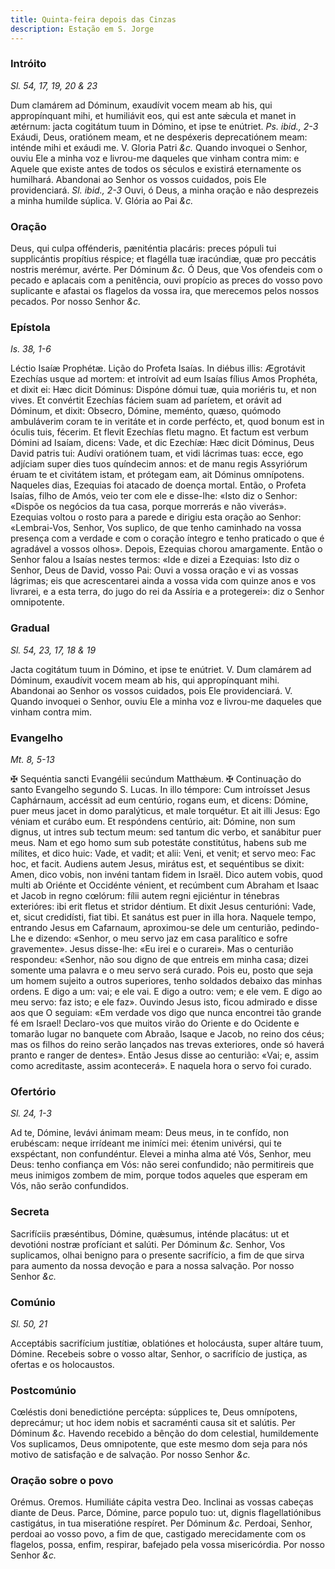 ```yaml
---
title: Quinta-feira depois das Cinzas
description: Estação em S. Jorge
---
```


### Intróito

_Sl. 54, 17, 19, 20 & 23_

<div class="grid grid-cols-2 gap-5">
  <span class="text-justify">
    Dum clamárem ad Dóminum, exaudívit vocem meam ab his, qui appropínquant
    mihi, et humiliávit eos, qui est ante sǽcula et manet in ætérnum: jacta
    cogitátum tuum in Dómino, et ipse te enútriet. <em>Ps. ibid., 2-3</em>
    Exáudi, Deus, oratiónem meam, et ne despéxeris deprecatiónem meam: inténde mihi
    et exáudi me. V. Gloria Patri <em>&c.</em>
  </span>
  <span class="text-justify">
    Quando invoquei o Senhor, ouviu Ele a minha voz e livrou-me daqueles que
    vinham contra mim: e Aquele que existe antes de todos os séculos e existirá
    eternamente os humilhará. Abandonai ao Senhor os vossos cuidados, pois Ele
    providenciará. <em>Sl. ibid., 2-3</em> Ouvi, ó Deus, a minha oração e não
    desprezeis a minha humilde súplica. V. Glória ao Pai <em>&c.</em>
  </span>
</div>

### Oração

<div class="grid grid-cols-2 gap-5">
  <span class="text-justify">
    Deus, qui culpa offénderis, pæniténtia placáris: preces pópuli tui
    supplicántis propítius réspice; et flagélla tuæ iracúndiæ, quæ pro peccátis
    nostris merémur, avérte. Per Dóminum <em>&c.</em>
  </span>
  <span class="text-justify">
    Ó Deus, que Vos ofendeis com o pecado e aplacais com a penitência, ouvi
    propício as preces do vosso povo suplicante e afastai os flagelos da vossa
    ira, que merecemos pelos nossos pecados. Por nosso Senhor <em>&c.</em>
  </span>
</div>

### Epístola

_Is. 38, 1-6_

<div class="grid grid-cols-2 gap-5">
  <span class="text-justify">Léctio Isaíæ Prophétæ.</span>
  <span class="text-justify">Lição do Profeta Isaías.</span>
  <span class="text-justify">
    In diébus illis: Ægrotávit Ezechías usque ad mortem: et introívit ad eum
    Isaías fílius Amos Prophéta, et dixit ei: Hæc dicit Dóminus: Dispóne dómui
    tuæ, quia moriéris tu, et non vives. Et convértit Ezechías fáciem suam ad
    paríetem, et orávit ad Dóminum, et dixit: Obsecro, Dómine, meménto, quæso,
    quómodo ambuláverim coram te in veritáte et in corde perfécto, et, quod
    bonum est in óculis tuis, fécerim. Et flevit Ezechías fletu magno. Et factum
    est verbum Dómini ad Isaíam, dicens: Vade, et dic Ezechíæ: Hæc dicit
    Dóminus, Deus David patris tui: Audívi oratiónem tuam, et vidi lácrimas
    tuas: ecce, ego adjíciam super dies tuos quíndecim annos: et de manu regis
    Assyriórum éruam te et civitátem istam, et prótegam eam, ait Dóminus
    omnípotens.
  </span>
  <span class="text-justify">
    Naqueles dias, Ezequias foi atacado de doença mortal. Então, o Profeta
    Isaías, filho de Amós, veio ter com ele e disse-lhe: «Isto diz o Senhor:
    «Dispõe os negócios da tua casa, porque morrerás e não viverás». Ezequias
    voltou o rosto para a parede e dirigiu esta oração ao Senhor: «Lembrai-Vos,
    Senhor, Vos suplico, de que tenho caminhado na vossa presença com a verdade
    e com o coração íntegro e tenho praticado o que é agradável a vossos olhos».
    Depois, Ezequias chorou amargamente. Então o Senhor falou a Isaías nestes
    termos: «Ide e dizei a Ezequias: Isto diz o Senhor, Deus de David, vosso
    Pai: Ouvi a vossa oração e vi as vossas lágrimas; eis que acrescentarei
    ainda a vossa vida com quinze anos e vos livrarei, e a esta terra, do jugo
    do rei da Assíria e a protegerei»: diz o Senhor omnipotente.
  </span>
</div>

### Gradual

_Sl. 54, 23, 17, 18 & 19_

<div class="grid grid-cols-2 gap-5">
  <span class="text-justify">
    Jacta cogitátum tuum in Dómino, et ipse te enútriet. V. Dum clamárem ad
    Dóminum, exaudívit vocem meam ab his, qui appropínquant mihi.
  </span>
  <span class="text-justify">
    Abandonai ao Senhor os vossos cuidados, pois Ele providenciará. V. Quando
    invoquei o Senhor, ouviu Ele a minha voz e livrou-me daqueles que vinham
    contra mim.
  </span>
</div>

### Evangelho

_Mt. 8, 5-13_

<div class="grid grid-cols-2 gap-5">
  <span class="text-justify">
    <span class="text-red-500">&#10016;</span> Sequéntia sancti Evangélii
    secúndum Matthǽum.
  </span>
  <span class="text-justify">
    <span class="text-red-500">&#10016;</span> Continuação do santo Evangelho
    segundo S. Lucas.
  </span>
  <span class="text-justify">
    In illo témpore: Cum introísset Jesus Caphárnaum, accéssit ad eum centúrio,
    rogans eum, et dicens: Dómine, puer meus jacet in domo paralýticus, et male
    torquétur. Et ait illi Jesus: Ego véniam et curábo eum. Et respóndens
    centúrio, ait: Dómine, non sum dignus, ut intres sub tectum meum: sed tantum
    dic verbo, et sanábitur puer meus. Nam et ego homo sum sub potestáte
    constitútus, habens sub me mílites, et dico huic: Vade, et vadit; et alii:
    Veni, et venit; et servo meo: Fac hoc, et facit. Audiens autem Jesus,
    mirátus est, et sequéntibus se dixit: Amen, dico vobis, non invéni tantam
    fidem in Israël. Dico autem vobis, quod multi ab Oriénte et Occidénte
    vénient, et recúmbent cum Abraham et Isaac et Jacob in regno cœlórum: fílii
    autem regni ejiciéntur in ténebras exterióres: ibi erit fletus et stridor
    déntium. Et dixit Jesus centurióni: Vade, et, sicut credidísti, fiat tibi.
    Et sanátus est puer in illa hora.
  </span>
  <span class="text-justify">
    Naquele tempo, entrando Jesus em Cafarnaum, aproximou-se dele um centurião,
    pedindo-Lhe e dizendo: «Senhor, o meu servo jaz em casa paralítico e sofre
    gravemente». Jesus disse-lhe: «Eu irei e o curarei». Mas o centurião
    respondeu: «Senhor, não sou digno de que entreis em minha casa; dizei
    somente uma palavra e o meu servo será curado. Pois eu, posto que seja um
    homem sujeito a outros superiores, tenho soldados debaixo das minhas ordens.
    E digo a um: vai; e ele vai. E digo a outro: vem; e ele vem. E digo ao meu
    servo: faz isto; e ele faz». Ouvindo Jesus isto, ficou admirado e disse aos
    que O seguiam: «Em verdade vos digo que nunca encontrei tão grande fé em
    Israel! Declaro-vos que muitos virão do Oriente e do Ocidente e tomarão
    lugar no banquete com Abraão, Isaque e Jacob, no reino dos céus; mas os
    filhos do reino serão lançados nas trevas exteriores, onde só haverá pranto
    e ranger de dentes». Então Jesus disse ao centurião: «Vai; e, assim como
    acreditaste, assim acontecerá». E naquela hora o servo foi curado.
  </span>
</div>

### Ofertório

_Sl. 24, 1-3_

<div class="grid grid-cols-2 gap-5">
  <span class="text-justify">
    Ad te, Dómine, levávi ánimam meam: Deus meus, in te confído, non erubéscam:
    neque irrídeant me inimíci mei: étenim univérsi, qui te exspéctant, non
    confundéntur.
  </span>
  <span class="text-justify">
    Elevei a minha alma até Vós, Senhor, meu Deus: tenho confiança em Vós: não
    serei confundido; não permitireis que meus inimigos zombem de mim, porque
    todos aqueles que esperam em Vós, não serão confundidos.
  </span>
</div>

### Secreta

<div class="grid grid-cols-2 gap-5">
  <span class="text-justify">
    Sacrifíciis præséntibus, Dómine, quǽsumus, inténde placátus: ut et devotióni
    nostræ profíciant et salúti. Per Dóminum <em>&c.</em>
  </span>
  <span class="text-justify">
    Senhor, Vos suplicamos, olhai benigno para o presente sacrifício, a fim de
    que sirva para aumento da nossa devoção e para a nossa salvação. Por nosso
    Senhor <em>&c.</em>
  </span>
</div>

### Comúnio

_Sl. 50, 21_

<div class="grid grid-cols-2 gap-5">
  <span class="text-justify">
    Acceptábis sacrifícium justítiæ, oblatiónes et holocáusta, super altáre
    tuum, Dómine.
  </span>
  <span class="text-justify">
    Recebeis sobre o vosso altar, Senhor, o sacrifício de justiça, as ofertas e
    os holocaustos.
  </span>
</div>

### Postcomúnio

<div class="grid grid-cols-2 gap-5">
  <span class="text-justify">
    Cœléstis doni benedictióne percépta: súpplices te, Deus omnípotens,
    deprecámur; ut hoc idem nobis et sacraménti causa sit et salútis. Per
    Dóminum <em>&c.</em>
  </span>
  <span class="text-justify">
    Havendo recebido a bênção do dom celestial, humildemente Vos suplicamos,
    Deus omnipotente, que este mesmo dom seja para nós motivo de satisfação e de
    salvação. Por nosso Senhor <em>&c.</em>
  </span>
</div>

### Oração sobre o povo

<div class="grid grid-cols-2 gap-5">
  <span class="text-red-500 text-center">Orémus.</span>
  <span class="text-red-500 text-center">Oremos.</span>
  <span class="text-justify">Humiliáte cápita vestra Deo.</span>
  <span class="text-justify">Inclinai as vossas cabeças diante de Deus.</span>
  <span class="text-justify">
    Parce, Dómine, parce populo tuo: ut, dignis flagellatiónibus castigátus, in
    tua miseratióne respíret. Per Dóminum <em>&c.</em>
  </span>
  <span class="text-justify">
    Perdoai, Senhor, perdoai ao vosso povo, a fim de que, castigado
    merecidamente com os flagelos, possa, enfim, respirar, bafejado pela vossa
    misericórdia. Por nosso Senhor <em>&c.</em>
  </span>
</div>
